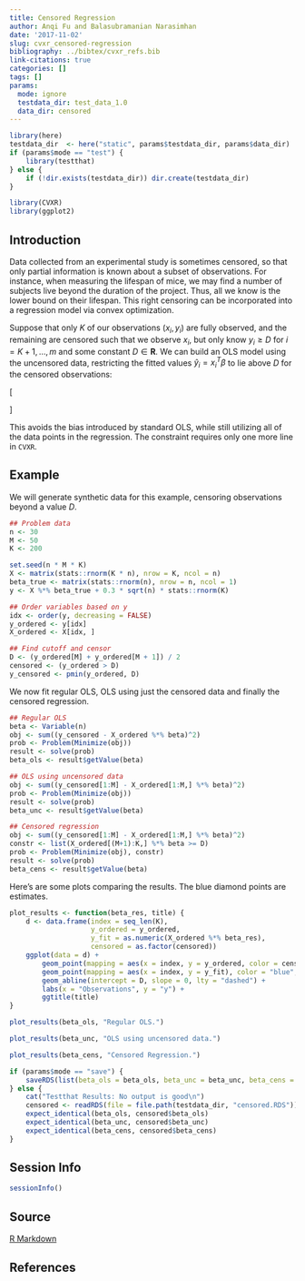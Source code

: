 ```yaml
---
title: Censored Regression
author: Anqi Fu and Balasubramanian Narasimhan
date: '2017-11-02'
slug: cvxr_censored-regression
bibliography: ../bibtex/cvxr_refs.bib
link-citations: true
categories: []
tags: []
params:
  mode: ignore
  testdata_dir: test_data_1.0
  data_dir: censored
---
```


```r
library(here)
testdata_dir  <- here("static", params$testdata_dir, params$data_dir) 
if (params$mode == "test") {
    library(testthat)
} else {
    if (!dir.exists(testdata_dir)) dir.create(testdata_dir)
}
```

```r
library(CVXR)
library(ggplot2)
```

## Introduction

Data collected from an experimental study is sometimes censored, so
that only partial information is known about a subset of
observations. For instance, when measuring the lifespan of mice, we
may find a number of subjects live beyond the duration of the
project. Thus, all we know is the lower bound on their lifespan. This
right censoring can be incorporated into a regression model via convex
optimization.

Suppose that only $K$ of our observations $(x_i,y_i)$ are fully
observed, and the remaining are censored such that we observe $x_i$,
but only know $y_i \geq D$ for $i = K+1,\ldots,m$ and some constant $D
\in {\mathbf R}$. We can build an OLS model using the uncensored data,
restricting the fitted values $\hat y_i = x_i^T\beta$ to lie above $D$
for the censored observations:

\[
\begin{array}{ll} \underset{\beta}{\mbox{minimize}} & \sum_{i=1}^K (y_i - x_i^T\beta)^2 \\
\mbox{subject to} & x_i^T\beta \geq D, \quad i = K+1,\ldots,m.
\end{array}
\]

This avoids the bias introduced by standard OLS, while still utilizing
all of the data points in the regression. The constraint requires only
one more line in `CVXR`.

## Example

We will generate synthetic data for this example, censoring
observations beyond a value $D$.

```r
## Problem data
n <- 30
M <- 50
K <- 200

set.seed(n * M * K)
X <- matrix(stats::rnorm(K * n), nrow = K, ncol = n)
beta_true <- matrix(stats::rnorm(n), nrow = n, ncol = 1)
y <- X %*% beta_true + 0.3 * sqrt(n) * stats::rnorm(K)

## Order variables based on y
idx <- order(y, decreasing = FALSE)
y_ordered <- y[idx]
X_ordered <- X[idx, ]

## Find cutoff and censor
D <- (y_ordered[M] + y_ordered[M + 1]) / 2
censored <- (y_ordered > D)
y_censored <- pmin(y_ordered, D)
```

We now fit regular OLS, OLS using just the censored data and finally
the censored regression.

```r
## Regular OLS
beta <- Variable(n)
obj <- sum((y_censored - X_ordered %*% beta)^2)
prob <- Problem(Minimize(obj))
result <- solve(prob)
beta_ols <- result$getValue(beta)

## OLS using uncensored data
obj <- sum((y_censored[1:M] - X_ordered[1:M,] %*% beta)^2)
prob <- Problem(Minimize(obj))
result <- solve(prob)
beta_unc <- result$getValue(beta)

## Censored regression
obj <- sum((y_censored[1:M] - X_ordered[1:M,] %*% beta)^2)
constr <- list(X_ordered[(M+1):K,] %*% beta >= D)
prob <- Problem(Minimize(obj), constr)
result <- solve(prob)
beta_cens <- result$getValue(beta)
```

Here's are some plots comparing the results. The blue diamond points
are estimates.

```r
plot_results <- function(beta_res, title) {
    d <- data.frame(index = seq_len(K),
                    y_ordered = y_ordered,
                    y_fit = as.numeric(X_ordered %*% beta_res),
                    censored = as.factor(censored))
    ggplot(data = d) +
        geom_point(mapping = aes(x = index, y = y_ordered, color = censored)) +
        geom_point(mapping = aes(x = index, y = y_fit), color = "blue", shape = 23) +
        geom_abline(intercept = D, slope = 0, lty = "dashed") +
        labs(x = "Observations", y = "y") +
        ggtitle(title)
}
```

```r
plot_results(beta_ols, "Regular OLS.")
```

```r
plot_results(beta_unc, "OLS using uncensored data.")
```

```r
plot_results(beta_cens, "Censored Regression.")
```

```r
if (params$mode == "save") {
    saveRDS(list(beta_ols = beta_ols, beta_unc = beta_unc, beta_cens = beta_cens), file = file.path(testdata_dir, "censored.RDS"))
} else {
    cat("Testthat Results: No output is good\n")    
    censored <- readRDS(file = file.path(testdata_dir, "censored.RDS"))
    expect_identical(beta_ols, censored$beta_ols)
    expect_identical(beta_unc, censored$beta_unc)
    expect_identical(beta_cens, censored$beta_cens)
}
```

## Session Info

```r
sessionInfo()
```

## Source

[R Markdown](https://github.com/bnaras/cvxr_docs/blob/master/content/cvxr_examples/censored-regression.Rmd)

## References
